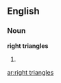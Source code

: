 ==English==

===Noun===
'''right triangles'''

# {{plural of|right triangle}}

[[ar:right triangles]]